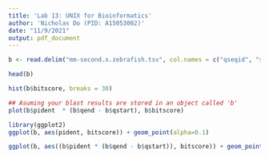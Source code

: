 ---
title: 'Lab 13: UNIX for Bioinformatics'
author: 'Nicholas Do (PID: A15053002)'
date: "11/9/2021"
output: pdf_document
---

```{r}
b <- read.delim("mm-second.x.zebrafish.tsv", col.names = c("qseqid", "sseqid", "pident", "length", "mismatch", "gapopen", "qstart", "qend", "sstart", "send", "evalue", "bitscore"))
```

```{r}
head(b)
```



```{r}
hist(b$bitscore, breaks = 30)
```


```{r}
## Asuming your blast results are stored in an object called 'b'
plot(b$pident  * (b$qend - b$qstart), b$bitscore)
```


```{r}
library(ggplot2)
ggplot(b, aes(pident, bitscore)) + geom_point(alpha=0.1) 
```

```{r}
ggplot(b, aes((b$pident * (b$qend - b$qstart)), bitscore)) + geom_point(alpha=0.1) + geom_smooth()
```





















